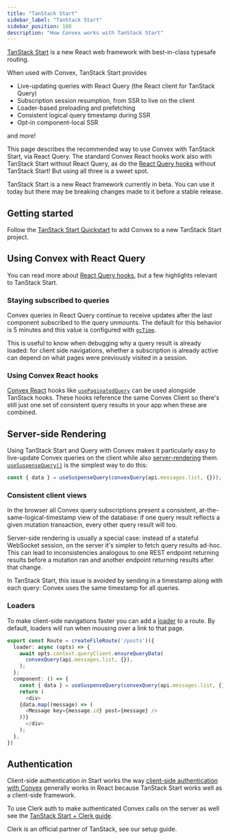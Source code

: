 ```yaml
---
title: "TanStack Start"
sidebar_label: "TanStack Start"
sidebar_position: 180
description: "How Convex works with TanStack Start"
---
```


[TanStack Start](https://tanstack.com/start/latest) is a new React web framework
with best-in-class typesafe routing.

When used with Convex, TanStack Start provides

- Live-updating queries with React Query (the React client for TanStack Query)
- Subscription session resumption, from SSR to live on the client
- Loader-based preloading and prefetching
- Consistent logical query timestamp during SSR
- Opt-in component-local SSR

and more!

This page describes the recommended way to use Convex with TanStack Start, via
React Query. The standard Convex React hooks work also with TanStack Start
without React Query, as do the
[React Query hooks](/docs/client/tanstack-query.mdx) without TanStack Start! But
using all three is a sweet spot.

<Admonition type="caution" title="TanStack Start is in Beta">
  TanStack Start is a new React framework currently in beta. You can use it
  today but there may be breaking changes made to it before a stable release.
</Admonition>

## Getting started

Follow the [TanStack Start Quickstart](/docs/quickstart/tanstack-start.mdx) to
add Convex to a new TanStack Start project.

## Using Convex with React Query

You can read more about [React Query hooks](/docs/client/tanstack-query.mdx),
but a few highlights relevant to TanStack Start.

### Staying subscribed to queries

Convex queries in React Query continue to receive updates after the last
component subscribed to the query unmounts. The default for this behavior is 5
minutes and this value is configured with
[`gcTime`](https://tanstack.com/query/latest/docs/framework/react/guides/caching).

This is useful to know when debugging why a query result is already loaded: for
client side navigations, whether a subscription is already active can depend on
what pages were previously visited in a session.

### Using Convex React hooks

[Convex React](/docs/client/react.mdx) hooks like
[`usePaginatedQuery`](/api/modules/react#usepaginatedquery) can be used
alongside TanStack hooks. These hooks reference the same Convex Client so
there's still just one set of consistent query results in your app when these
are combined.

## Server-side Rendering

Using TanStack Start and Query with Convex makes it particularly easy to
live-update Convex queries on the client while also
[server-rendering](https://tanstack.com/query/v5/docs/framework/react/guides/ssr)
them.
[`useSuspenseQuery()`](https://tanstack.com/query/latest/docs/framework/react/reference/useSuspenseQuery)
is the simplest way to do this:

```ts
const { data } = useSuspenseQuery(convexQuery(api.messages.list, {}));
```

### Consistent client views

In the browser all Convex query subscriptions present a consistent,
at-the-same-logical-timestamp view of the database: if one query result reflects
a given mutation transaction, every other query result will too.

Server-side rendering is usually a special case: instead of a stateful WebSocket
session, on the server it's simpler to fetch query results ad-hoc. This can lead
to inconsistencies analogous to one REST endpoint returning results before a
mutation ran and another endpoint returning results after that change.

In TanStack Start, this issue is avoided by sending in a timestamp along with
each query: Convex uses the same timestamp for all queries.

### Loaders

To make client-side navigations faster you can add a
[loader](https://tanstack.com/router/latest/docs/framework/react/guide/external-data-loading#using-loaders-to-ensure-data-is-loaded)
to a route. By default, loaders will run when mousing over a link to that page.

```ts
export const Route = createFileRoute('/posts')({
  loader: async (opts) => {
    await opts.context.queryClient.ensureQueryData(
      convexQuery(api.messages.list, {}),
    );
  };
  component: () => {
    const { data } = useSuspenseQuery(convexQuery(api.messages.list, {}));
    return (
      <div>
	{data.map((message) => (
	  <Message key={message.id} post={message} />
	))}
      </div>
    );
  },
})
```

## Authentication

Client-side authentication in Start works the way
[client-side authentication with Convex](https://docs.convex.dev/auth) generally
works in React because TanStack Start works well as a client-side framework.

To use Clerk auth to make authenticated Convex calls on the server as well see
the [TanStack Start + Clerk guide](/client/react/tanstack-start/clerk.mdx).

Clerk is an official partner of TanStack, see our setup guide.
